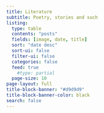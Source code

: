 ```yaml
---
title: Literature
subtitle: Poetry, stories and such
listing:
  type: table
  contents: "posts"
  fields: [image, date, title]
  sort: "date desc"
  sort-ui: false
  filter-ui: false
  categories: false
  feed: true
    #type: partial
  page-size: 10
page-layout: full
title-block-banner: "#d9d9d9"
title-block-banner-color: black
search: false
---
```

